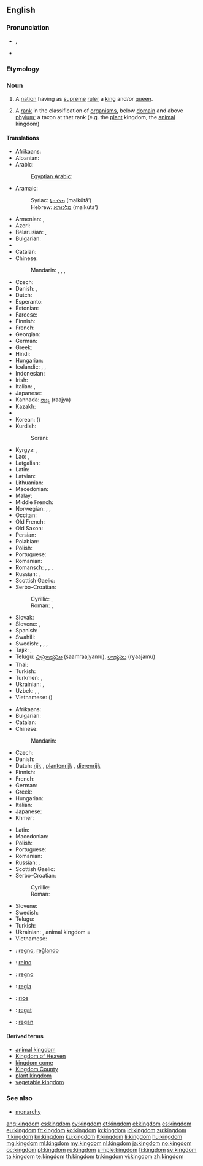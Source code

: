 {{wikipedia|mul=monarchy|kingdom (biology)}}
==English==

===Pronunciation===
* {{IPA|/ˈkɪŋdəm/}}, {{X-SAMPA|/"kINd@m/}}
* {{audio|en-us-kingdom.ogg|Audio (US)}}

===Etymology===
{{suffix|king|dom}}

===Noun===
{{en-noun}}

# A [[nation]] having as [[supreme]] [[ruler]] a [[king]] and/or [[queen]].
# {{context|biology|taxonomy}} A [[rank]] in the classification of [[organism]]s, below [[domain]] and above [[phylum]]; a taxon at that rank (e.g. the [[plant]] kingdom, the [[animal]] kingdom)

====Translations====
{{trans-top|nation having as supreme ruler a king and/or queen}}
* Afrikaans: {{t-|af|koninkryk|xs=Afrikaans}}
* Albanian: {{t-|sq|mbretëri|f|xs=Albanian}}
* Arabic: {{t|ar|مملكة|f|tr=mamlaka|sc=Arab}}
*: [[Egyptian Arabic]]: {{tø|arz|مملكة|f|tr=mamlaka|sc=Arab}}
* Aramaic:
*: Syriac: [[ܡܠܟܘܬܐ]] (malkūtā’) {{f}}
*: Hebrew: [[מלכותא]] (malkūtā’) {{f}}
* Armenian: {{t-|hy|թագավորություն|tr=t’agavorut’yun}},  {{t-|hy|արքայություն|tr=ark’ayut’yun}}
* Azeri: {{t|az|krallıq}}
* Belarusian: {{t|be|каралеўства|n|tr=karaléŭstva|sc=Cyrl}}, {{t|be|царства|n|tr=cárstva|sc=Cyrl}}
* Bulgarian: {{t|bg|кралство|n|tr=králstvo|sc=Cyrl}}
* {{trreq|Burmese}}
* Catalan: {{t+|ca|regne|m}}
* Chinese:
*: Mandarin: {{t|zh|王國|sc=Hani}}, {{t|zh|王国|tr=wángguó|sc=Hani}}, {{t|zh|君主國|sc=Hani}}, {{t|zh|君主国|tr=jūnzhǔguó|sc=Hani}}
* Czech: {{t+|cs|království|n}}
* Danish: {{t|da|kongerige|n}}, {{t|da|kongedømme|n}}
* Dutch: {{t+|nl|koninkrijk|n}}
* Esperanto: {{t-|eo|reĝlando|xs=Esperanto}}
* Estonian: {{t|et|kuningriik}}
* Faroese: {{t|fo|kongsríki|n}}
* Finnish: {{t+|fi|kuningaskunta}}
* French: {{t+|fr|royaume|m}}
* Georgian: {{t|ka|სამეფო|tr=samep'o|sc=Geor}}
* German: {{t+|de|Königreich|n}}
* Greek: {{t+|el|βασίλειο|n|tr=vasíleio}}
* Hindi: {{t|hi|राज्य|m|tr=rājya|sc=Deva}}
* Hungarian: {{t+|hu|királyság}}
* Icelandic: {{t|is|konungsríki|n}}, {{t|is|konungsdæmi|n}}, {{t|is|konungsveldi|n}}
* Indonesian: {{t+|id|kerajaan|xs=Indonesian}}
* Irish: {{t|ga|ríocht|f}}
* Italian: {{t+|it|regno|m}}, {{t-|it|reame|m}}
* Japanese: {{t|ja|王国|tr=[[おうこく]], ōkoku|sc=Jpan}}
* Kannada: [[ರಾಜ್ಯ]] (raajya)
* Kazakh: {{t|kk|корольдік|tr=korolʹdik|sc=Cyrl}}
* {{trreq|Khmer}}
* Korean: {{t|ko|왕국|tr=wangguk|sc=Kore}} ({{t|ko|王國|sc=Kore}})
* Kurdish:
*: Sorani: {{t+|ku|مه‌مله‌که‌ت|sc=ku-Arab}}
{{trans-mid}}
* Kyrgyz: {{t|ky|королевство|tr=korolevstvo|sc=Cyrl}}, {{t|ky|падышалык|tr=padışalık|sc=Cyrl}}
* Lao: {{t|lo|ພະຣາຊອານາຈັກ|tr=pʰā rȃːt sā aː náː cák|sc=Laoo}}, {{t|lo|ອານາຈັກ|tr=ʔàːnáːcák|sc=Laoo}}
* Latgalian: {{tø|ltg|kieneste|f}}
* Latin: {{t+|la|regnum|n|alt=rēgnum}}
* Latvian: {{t|lv|karaliste|f}}
* Lithuanian: {{t|lt|karalystė}}
* Macedonian: {{t|mk|кралство|n|tr=králstvo}}
* Malay: {{t+|ms|kerajaan|xs=Malay}}
* Middle French: {{tø|frm|royaulme|m}}
* Norwegian: {{t|no|kongerike|n}}, {{t|no|kongedømme|n}},  {{t|no|kongeriket}}
* Occitan: {{t|oc|reialme|m}}
* Old French: {{tø|fro|reaume|m}}
* Old Saxon: {{tø|osx|kuningdom}}
* Persian: {{t|fa|پادشاهی|tr=pâdešâhi|sc=fa-Arab}}
* Polabian: {{tø|pox|ťenądztwü|n}}
* Polish: {{t+|pl|królestwo|n}}
* Portuguese: {{t+|pt|reino|m}}
* Romanian: {{t+|ro|regat|n}}
* Romansch: {{t|rm|reginavel|m}}, {{t|rm|reginam|m}}, {{t|rm|raginam|m}}, {{t|rm|reginom|m}}
* Russian: {{t+|ru|королевство|n|tr=korolévstvo}}, {{t|ru|царство|n|tr=cárstvo|sc=Cyrl}}
* Scottish Gaelic: {{t-|gd|rìoghachd|f|xs=Scottish Gaelic}}
* Serbo-Croatian:
*: Cyrillic: {{t|sh|краљевство|n}}, {{t|sh|краљевина|f}}
*: Roman: {{t|sh|kraljevstvo|n}}, {{t|sh|kraljevina|f}}
* Slovak: {{t|sk|kráľovstvo|n}}
* Slovene: {{t+|sl|kraljevina|f}}, {{t+|sl|kraljestvo|n}}
* Spanish: {{t-|es|reino|m}}
* Swahili: {{t|sw|ufalme}}
* Swedish: {{t+|sv|kungarike|n}},  {{t+|sv|konungarike|n}},  {{t-|sv|kungadöme|n}},  {{t-|sv|konungadöme|n}}
* Tajik: {{t|tg|подшоҳӣ|tr=podšohī|sc=Cyrl}}, {{t|tg|подишоҳӣ|tr=podišohī|sc=Cyrl}}
* Telugu: [[సామ్రాజ్యము]] (saamraajyamu), [[రాజ్యము]] (ryaajamu)
* Thai: {{t|th|อาณาจักร|tr=aanaa jàk|sc=Thai}}
* Turkish: {{t+|tr|krallık}}
* Turkmen: {{t|tk|şalyk}}, {{t|tk|patyşalyk}}
* Ukrainian: {{t|uk|королівство|n|tr=korolívstvo|xs=Ukrainian}}, {{t+|uk|царство|n|tr=cárstvo|xs=Ukrainian}}
* Uzbek: {{t|uz|qirollik}}, {{t|uz|podsholik}}, {{t|uz|podshohlik}}
* Vietnamese: {{t+|vi|vương quốc|xs=Vietnamese}} ({{t|vi|王國}})
{{trans-bottom}}

{{trans-top|taxonomic division, below Domain and above Phylum}}
* Afrikaans: {{t-|af|koninkryk|xs=Afrikaans}}
* Bulgarian: {{t+|bg|царство|n|tr=cárstvo}}
* Catalan: {{t+|ca|regne|m}}
* Chinese:
*: Mandarin: {{t|zh|界|tr=jiè|sc=Hani}}
* Czech: {{t-|cs|říše|f}}
* Danish: {{t-|da|rige|n}}
* Dutch: [[rijk]] {{n}}, [[plantenrijk]] {{n}}, [[dierenrijk]] {{n}}
* Finnish: {{t+|fi|kunta}}
* French: {{t+|fr|règne|m}}
* German: {{t+|de|Reich|n}}
* Greek: {{t+|el|βασίλειο|n|tr=vasíleio}}
* Hungarian: {{t|hu|-világ}}
* Italian: {{t+|it|regno|m}}
* Japanese: {{t|ja|界|tr=[[かい]], kai|sc=Jpan}}
* Khmer: {{t|km|រជ្ជៈ|tr=raj jak|sc=Khmr}}
{{trans-mid}}
* Latin: {{t+|la|regnum|n|alt=rēgnum}}
* Macedonian: {{t-|mk|царство|n|tr=cárstvo}}
* Polish: {{t+|pl|królestwo|n}}
* Portuguese: {{t+|pt|reino|m}}
* Romanian: {{t|ro|regn|n}}
* Russian: {{t+|ru|царство|n|tr=cárstvo}}, {{t|ru|мир|m|tr=mir|sc=Cyrl}}
* Scottish Gaelic: {{t-|gd|rìoghachd|f|xs=Scottish Gaelic}}
* Serbo-Croatian:
*: Cyrillic: {{t|sh|царство|n}}
*: Roman: {{t|sh|carstvo|n}}
* Slovene: {{t+|sl|kraljestvo|n}}
* Swedish: {{t+|sv|rike|n}}
* Telugu: {{t+|te|రాజ్యము|tr=raajyamu}}
* Turkish: {{t+|tr|alem}}
* Ukrainian: {{t+|uk|царство|n|tr=cárstvo|xs=Ukrainian}}, animal kingdom = {{t|uk|тваринний світ|m|tr=tvarýnnyj svit|xs=Ukrainian}}
* Vietnamese: {{t+|vi|giới|xs=Vietnamese}}
{{trans-bottom}}

{{checktrans-top}}
* {{ttbc|eo}}: [[regno]], [[reĝlando]]
* {{ttbc|gl}}: [[reino]] {{m}}
* {{ttbc|ia}}: [[regno]]
{{trans-mid}}
* {{ttbc|nov}}: [[regia]]
* {{ttbc|ang}}: [[rice|rīce]] {{n}}
* {{ttbc|ro}}: [[regat]] {{n}}
* {{ttbc|vo}}: [[regän]]
{{trans-bottom}}

====Derived terms====
* [[animal kingdom]]
* [[Kingdom of Heaven]]
* [[kingdom come]]
* [[Kingdom County]]
* [[plant kingdom]]
* [[vegetable kingdom]]

===See also===
* [[monarchy]]

[[ang:kingdom]]
[[cs:kingdom]]
[[cy:kingdom]]
[[et:kingdom]]
[[el:kingdom]]
[[es:kingdom]]
[[eu:kingdom]]
[[fr:kingdom]]
[[ko:kingdom]]
[[io:kingdom]]
[[id:kingdom]]
[[zu:kingdom]]
[[it:kingdom]]
[[kn:kingdom]]
[[ku:kingdom]]
[[lt:kingdom]]
[[li:kingdom]]
[[hu:kingdom]]
[[mg:kingdom]]
[[ml:kingdom]]
[[my:kingdom]]
[[nl:kingdom]]
[[ja:kingdom]]
[[no:kingdom]]
[[oc:kingdom]]
[[pl:kingdom]]
[[ru:kingdom]]
[[simple:kingdom]]
[[fi:kingdom]]
[[sv:kingdom]]
[[ta:kingdom]]
[[te:kingdom]]
[[th:kingdom]]
[[tr:kingdom]]
[[vi:kingdom]]
[[zh:kingdom]]